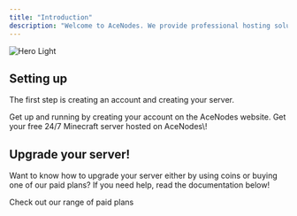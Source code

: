 ```yaml
---
title: "Introduction"
description: "Welcome to AceNodes. We provide professional hosting solutions to suit your needs. In our documentation, you'll find information on how to create your server, how to optimise your server for the best performance and information about the different types of server software and plans we offer."
---
```


<img
  className="block dark:hidden"
  src="/images/hero-light.png"
  alt="Hero Light"
/>

## Setting up

The first step is creating an account and creating your server.

<CardGroup cols={2}>
  <Card title="Create your account" icon="pen-to-square" href="https://mintlify.com/docs/quickstart">
    Get up and running by creating your account on the AceNodes website.
  </Card>
  <Card title="Get your free server" icon="sparkles">
    Get your free 24/7 Minecraft server hosted on AceNodes\!
  </Card>
</CardGroup>

## Upgrade your server\!

Want to know how to upgrade your server either by using coins or buying one of our paid plans? If you need help, read the documentation below\!

<CardGroup cols={2}>
  <Card title="Paid Plans" icon="stars" href="https://mintlify.com/customers">
    Check out our range of paid plans
  </Card>
</CardGroup>